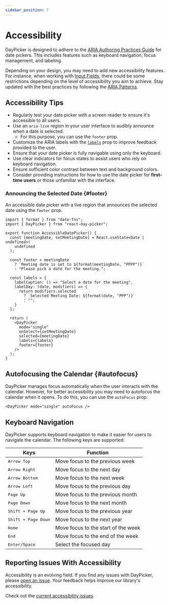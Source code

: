 ```yaml
---
sidebar_position: 7
---
```


# Accessibility

DayPicker is designed to adhere to the [ARIA Authoring Practices Guide](https://www.w3.org/WAI/ARIA/apg/patterns/dialog-modal/examples/datepicker-dialog/) for date pickers. This includes features such as keyboard navigation, focus management, and labeling.

Depending on your design, you may need to add new accessibility features. For instance, when working with [Input Fields](../guides/input-fields), there could be some restrictions depending on the level of accessibility you aim to achieve. Stay updated with the best practices by following the [ARIA Patterns](https://www.w3.org/WAI/ARIA/apg/patterns/).

## Accessibility Tips

- Regularly test your date picker with a screen reader to ensure it's accessible to all users.
- Use an `aria-live` region in your user interface to audibly announce when a date is selected.
  - For this purpose, you can use the `footer` prop.
- Customize the ARIA labels with the [`labels`](../api/interfaces/PropsBase.md#labels) prop to improve feedback provided to the user.
- Ensure that your date picker is fully navigable using only the keyboard.
- Use clear indicators for focus states to assist users who rely on keyboard navigation.
- Ensure sufficient color contrast between text and background colors.
- Consider providing instructions for how to use the date picker for **first-time users** or those unfamiliar with the interface.

### Announcing the Selected Date {#footer}

An accessible date picker with a live region that announces the selected date using the `footer` prop.

```tsx title="./AccessibleDatePicker.tsx"
import { format } from "date-fns";
import { DayPicker } from "react-day-picker";

export function AccessibleDatePicker() {
  const [meetingDate, setMeetingDate] = React.useState<Date | undefined>(
    undefined
  );

  const footer = meetingDate
    ? `Meeting date is set to ${format(meetingDate, "PPPP")}`
    : "Please pick a date for the meeting.";

  const labels = {
    labelCaption: () => "Select a date for the meeting",
    labelDay: (date, modifiers) => {
      return modifiers.selected
        ? `Selected Meeting Date: ${format(date, "PPP")}`
        : "";
    }
  };

  return (
    <DayPicker
      mode="single"
      onSelect={setMeetingDate}
      selected={meetingDate}
      labels={labels}
      footer={footer}
    />
  );
}
```

<BrowserWindow>
  <Examples.AccessibleDatePicker />
</BrowserWindow>

## Autofocusing the Calendar {#autofocus}

DayPicker manages focus automatically when the user interacts with the calendar. However, for better accessibility you may need to autofocus the calendar when it opens. To do this, you can use the `autoFocus` prop:

```tsx
<DayPicker mode="single" autoFocus />
```

## Keyboard Navigation

DayPicker supports keyboard navigation to make it easier for users to navigate the calendar. The following keys are supported:

| Keys                         | Function                            |
| ---------------------------- | ----------------------------------- |
| <kbd>Arrow Top</kbd>         | Move focus to the previous week     |
| <kbd>Arrow Right</kbd>       | Move focus to the next day          |
| <kbd>Arrow Bottom</kbd>      | Move focus to the next week         |
| <kbd>Arrow Left</kbd>        | Move focus to the previous day      |
| <kbd>Page Up</kbd>           | Move focus to the previous month    |
| <kbd>Page Down</kbd>         | Move focus to the next month        |
| <kbd>Shift + Page Up</kbd>   | Move focus to the previous year     |
| <kbd>Shift + Page Down</kbd> | Move focus to the next year         |
| <kbd>Home</kbd>              | Move focus to the start of the week |
| <kbd>End</kbd>               | Move focus to the end of the week   |
| <kbd>Enter/Space</kbd>       | Select the focused day              |

## Reporting Issues With Accessibility

Accessibility is an evolving field. If you find any issues with DayPicker, please [open an issue](https://github.com/gpbl/react-day-picker/issues/new/choose). Your feedback helps improve our library's accessibility.

Check out the [current accessibility issues](https://github.com/gpbl/react-day-picker/issues?q=is%3Aopen+label%3Aaccessibility+sort%3Aupdated-desc).
